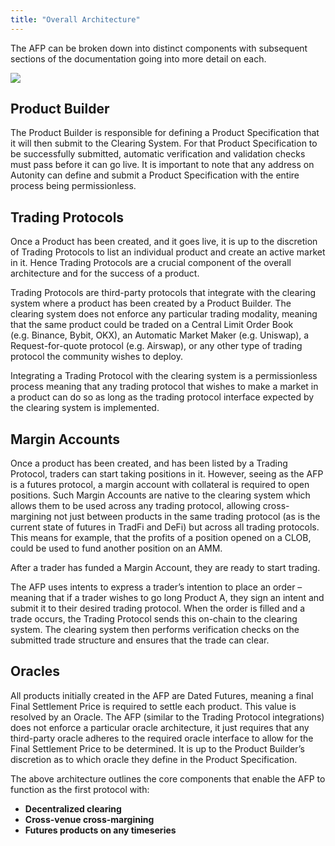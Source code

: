 ```yaml
---
title: "Overall Architecture"
---
```


The AFP can be broken down into distinct components with subsequent sections of the documentation going into more detail on each.

![](/images/overall_architecture.png)

## Product Builder
The Product Builder is responsible for defining a Product Specification that it will then submit to the Clearing System. For that Product Specification to be successfully submitted, automatic verification and validation checks must pass before it can go live. It is important to note that any address on Autonity can define and submit a Product Specification with the entire process being permissionless. 

## Trading Protocols

Once a Product has been created, and it goes live, it is up to the discretion of Trading Protocols to list an individual product and create an active market in it. Hence Trading Protocols are a crucial component of the overall architecture and for the success of a product. 

Trading Protocols are third-party protocols that integrate with the clearing system where a product has been created by a Product Builder. The clearing system does not enforce any particular trading modality, meaning that the same product could be traded on a Central Limit Order Book (e.g. Binance, Bybit, OKX), an Automatic Market Maker (e.g. Uniswap), a Request-for-quote protocol (e.g. Airswap), or any other type of trading protocol the community wishes to deploy. 

Integrating a Trading Protocol with the clearing system is a permissionless process meaning that any trading protocol that wishes to make a market in a product can do so as long as the trading protocol interface expected by the clearing system is implemented.

## Margin Accounts
Once a product has been created, and has been listed by a Trading Protocol, traders can start taking positions in it. However, seeing as the AFP is a futures protocol, a margin account with collateral is required to open positions. Such Margin Accounts are native to the clearing system which allows them to be used across any trading protocol, allowing cross-margining not just between products in the same trading protocol (as is the current state of futures in TradFi and DeFi) but across all trading protocols. This means for example, that the profits of a position opened on a CLOB, could be used to fund another position on an AMM.

After a trader has funded a Margin Account, they are ready to start trading. 

The AFP uses intents to express a trader’s intention to place an order – meaning that if a trader wishes to go long Product A, they sign an intent and submit it to their desired trading protocol. When the order is filled and a trade occurs, the Trading Protocol sends this on-chain to the clearing system.
The clearing system then performs verification checks on the submitted trade structure and ensures that the trade can clear.

## Oracles
All products initially created in the AFP are Dated Futures, meaning a final Final Settlement Price is required to settle each product. This value is resolved by an Oracle. The AFP (similar to the Trading Protocol integrations) does not enforce a particular oracle architecture, it just requires that any third-party oracle adheres to the required oracle interface to allow for the Final Settlement Price to be determined. It is up to the Product Builder’s discretion as to which oracle they define in the Product Specification.

The above architecture outlines the core components that enable the AFP to function as the first protocol with:

- **Decentralized clearing**
- **Cross-venue cross-margining**
- **Futures products on any timeseries**


